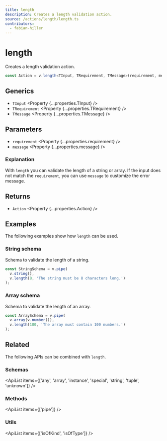 ```yaml
---
title: length
description: Creates a length validation action.
source: /actions/length/length.ts
contributors:
  - fabian-hiller
---
```



# length

Creates a length validation action.

```ts
const Action = v.length<TInput, TRequirement, TMessage>(requirement, message);
```

## Generics

- `TInput` <Property {...properties.TInput} />
- `TRequirement` <Property {...properties.TRequirement} />
- `TMessage` <Property {...properties.TMessage} />

## Parameters

- `requirement` <Property {...properties.requirement} />
- `message` <Property {...properties.message} />

### Explanation

With `length` you can validate the length of a string or array. If the input does not match the `requirement`, you can use `message` to customize the error message.

## Returns

- `Action` <Property {...properties.Action} />

## Examples

The following examples show how `length` can be used.

### String schema

Schema to validate the length of a string.

```ts
const StringSchema = v.pipe(
  v.string(),
  v.length(8, 'The string must be 8 characters long.')
);
```

### Array schema

Schema to validate the length of an array.

```ts
const ArraySchema = v.pipe(
  v.array(v.number()),
  v.length(100, 'The array must contain 100 numbers.')
);
```

## Related

The following APIs can be combined with `length`.

### Schemas

<ApiList
  items={['any', 'array', 'instance', 'special', 'string', 'tuple', 'unknown']}
/>

### Methods

<ApiList items={['pipe']} />

### Utils

<ApiList items={['isOfKind', 'isOfType']} />
